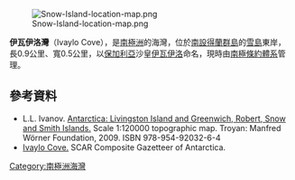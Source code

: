[[Image:Snow-Island-location-map.png|thumb]]

'''伊瓦伊洛灣'''（Ivaylo Cove），是[[南極洲|南極洲]]的海灣，位於[[南設得蘭群島|南設得蘭群島]]的[[雪島|雪島]]東岸，長0.9公里、寬0.5公里，以[[保加利亞|保加利亞]]沙皇[[伊瓦伊洛|伊瓦伊洛]]命名，現時由[[南極條約體系|南極條約體系]]管理。

{{coord|62|46|14|S|61|14|46|W|display=title}}

==參考資料==
* L.L. Ivanov. [http://apcbg.org/image023.jpg Antarctica: Livingston Island and Greenwich, Robert, Snow and Smith Islands.] {{Wayback|url=http://apcbg.org/image023.jpg |date=20080424075823 }} Scale 1:120000 topographic map.  Troyan: Manfred Wörner Foundation, 2009.  ISBN 978-954-92032-6-4
* [http://data.aad.gov.au/aadc/gaz/scar/display_name.cfm?gaz_id=134722 Ivaylo Cove.] {{Wayback|url=http://data.aad.gov.au/aadc/gaz/scar/display_name.cfm?gaz_id=134722 |date=20120406133018 }} SCAR Composite Gazetteer of Antarctica.

{{Antarctica-geo-stub}}
[[Category:南極洲海灣|Category:南極洲海灣]]